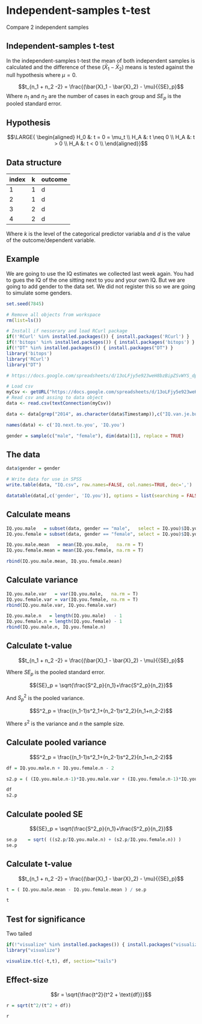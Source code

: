# Independent-samples t-test {.section}

Compare 2 independent samples

## Independent-samples t-test

In the independent-samples t-test the mean of both independent samples is calculated and the difference of these $(\bar{X}_1 - \bar{X}_2)$ means is tested against the null hypothesis where $\mu = 0$.

$$t_{n_1 + n_2 -2} = \frac{(\bar{X}_1 - \bar{X}_2) - \mu}{{SE}_p}$$
Where $n_1$ and $n_2$ are the number of cases in each group and $SE_p$ is the pooled standard error.

## Hypothesis

$$\LARGE{
  \begin{aligned}
  H_0 &: t = 0 = \mu_t \\
  H_A &: t \neq 0 \\
  H_A &: t > 0 \\
  H_A &: t < 0 \\
  \end{aligned}}$$

## Data structure

index | k | outcome
------|----|--
1     | 1 | d
2     | 1 | d
3     | 2 | d
4     | 2 | d

Where $k$ is the level of the categorical predictor variabla and $d$ is the value of the outcome/dependent variable.

## Example

We are going to use the IQ estimates we collected last week again. You had to gues the IQ of the one sitting next to you and your own IQ. But we are going to add gender to the data set. We did not register this so we are going to simulate some genders.

```r
set.seed(7845)

# Remove all objects from workspace
rm(list=ls())

# Install if nesserary and load RCurl package
if(!'RCurl' %in% installed.packages()) { install.packages('RCurl') }
if(!'bitops' %in% installed.packages()) { install.packages('bitops') }
if(!"DT" %in% installed.packages()) { install.packages("DT") }
library('bitops')
library('RCurl')
library("DT")

# https://docs.google.com/spreadsheets/d/13oLFjy5e923weH8bzBipZSvWYS_dpw7B77g5yW_myLg/edit?usp=sharing

# Load csv
myCsv <- getURL("https://docs.google.com/spreadsheets/d/13oLFjy5e923weH8bzBipZSvWYS_dpw7B77g5yW_myLg/export?format=csv&id=13oLFjy5e923weH8bzBipZSvWYS_dpw7B77g5yW_myLg")
# Read csv and assing to data object
data <- read.csv(textConnection(myCsv))

data <- data[grep("2014", as.character(data$Timestamp)),c("IQ.van.je.buur","Eigen.IQ")]

names(data) <- c('IQ.next.to.you', 'IQ.you')
```

```r
gender = sample(c("male", "female"), dim(data)[1], replace = TRUE)
```

## The data

```r
data$gender = gender

# Write data for use in SPSS
write.table(data, "IQ.csv", row.names=FALSE, col.names=TRUE, dec=',')

datatable(data[,c('gender', 'IQ.you')], options = list(searching = FALSE, scrollY = 415, paging = F, info = F))
```

## Calculate means {.subsection}

```r
IQ.you.male   = subset(data, gender == "male",   select = IQ.you)$IQ.you
IQ.you.female = subset(data, gender == "female", select = IQ.you)$IQ.you

IQ.you.male.mean   = mean(IQ.you.male,   na.rm = T)
IQ.you.female.mean = mean(IQ.you.female, na.rm = T)

rbind(IQ.you.male.mean, IQ.you.female.mean)
```

## Calculate variance {.smaller .subsection}

```r
IQ.you.male.var   = var(IQ.you.male,   na.rm = T)
IQ.you.female.var = var(IQ.you.female, na.rm = T)
rbind(IQ.you.male.var, IQ.you.female.var)

IQ.you.male.n   = length(IQ.you.male)   - 1
IQ.you.female.n = length(IQ.you.female) - 1
rbind(IQ.you.male.n, IQ.you.female.n)
```

## Calculate t-value

$$t_{n_1 + n_2 -2} = \frac{(\bar{X}_1 - \bar{X}_2) - \mu}{{SE}_p}$$

Where ${SE}_p$ is the pooled standard error.

$${SE}_p = \sqrt{\frac{S^2_p}{n_1}+\frac{S^2_p}{n_2}}$$

And $S^2_p$ is the pooled variance.

$$S^2_p = \frac{(n_1-1)s^2_1+(n_2-1)s^2_2}{n_1+n_2-2}$$

Where $s^2$ is the variance and $n$ the sample size.

## Calculate pooled variance {.subsection}

$$S^2_p = \frac{(n_1-1)s^2_1+(n_2-1)s^2_2}{n_1+n_2-2}$$

```r
df = IQ.you.male.n + IQ.you.female.n - 2

s2.p = ( (IQ.you.male.n-1)*IQ.you.male.var + (IQ.you.female.n-1)*IQ.you.female.var ) / df

df
s2.p
```

## Calculate pooled SE {.subsection}

$${SE}_p = \sqrt{\frac{S^2_p}{n_1}+\frac{S^2_p}{n_2}}$$

```r
se.p    = sqrt( ((s2.p/IQ.you.male.n) + (s2.p/IQ.you.female.n)) )
se.p
```

## Calculate t-value {.subsection}

$$t_{n_1 + n_2 -2} = \frac{(\bar{X}_1 - \bar{X}_2) - \mu}{{SE}_p}$$

```r
t = ( IQ.you.male.mean - IQ.you.female.mean ) / se.p

t
```

## Test for significance

Two tailed

```r
if(!"visualize" %in% installed.packages()) { install.packages("visualize") }
library("visualize")

visualize.t(c(-t,t), df, section="tails")
```

## Effect-size

$$r = \sqrt{\frac{t^2}{t^2 + \text{df}}}$$

```r
r = sqrt(t^2/(t^2 + df))

r
```